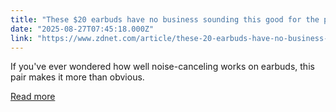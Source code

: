 ```yaml
---
title: "These $20 earbuds have no business sounding this good for the price - and I'm an audiophile"
date: "2025-08-27T07:45:18.000Z"
link: "https://www.zdnet.com/article/these-20-earbuds-have-no-business-sounding-this-good-for-the-price-and-im-an-audiophile/"
---
```


If you've ever wondered how well noise-canceling works on earbuds, this pair makes it more than obvious.

[Read more](https://www.zdnet.com/article/these-20-earbuds-have-no-business-sounding-this-good-for-the-price-and-im-an-audiophile/)
